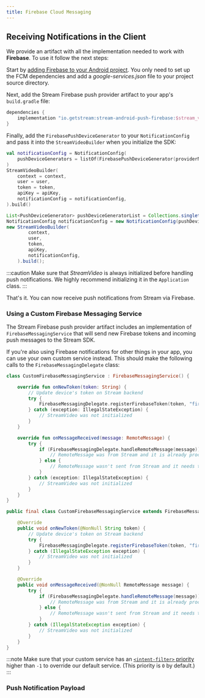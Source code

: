 ```yaml
---
title: Firebase Cloud Messaging
---
```



<FirebaseContent/>

## Receiving Notifications in the Client

We provide an artifact with all the implementation needed to work with **Firebase**. To use it follow the next steps:

Start by [adding Firebase to your Android project](https://firebase.google.com/docs/cloud-messaging/android/client). You only need to set up the FCM dependencies and add a _google-services.json_ file to your project source directory.

Next, add the Stream Firebase push provider artifact to your app's `build.gradle` file:

```groovy
dependencies {
    implementation "io.getstream:stream-android-push-firebase:$stream_version"
}
```

Finally, add the `FirebasePushDeviceGenerator` to your `NotificationConfig` and pass it into the `StreamVideoBuilder` when you initialize the SDK:

<Tabs>
<TabItem value="kotlin" label="Kotlin">

```kotlin {2,9}
val notificationConfig = NotificationConfig(
    pushDeviceGenerators = listOf(FirebasePushDeviceGenerator(providerName = "firebase"))
)
StreamVideoBuilder(
    context = context,
    user = user,
    token = token,
    apiKey = apiKey,
    notificationConfig = notificationConfig,
).build()
```
</TabItem>

<TabItem value="java" label="Java">

```java
List<PushDeviceGenerator> pushDeviceGeneratorList = Collections.singletonList(new FirebasePushDeviceGenerator("firebase"));
NotificationConfig notificationConfig = new NotificationConfig(pushDeviceGeneratorList);
new StreamVideoBuilder(
        context,
        user,
        token,
        apiKey,
        notificationConfig,
    ).build();
```
</TabItem>
</Tabs>

:::caution
Make sure that _StreamVideo_ is always initialized before handling push notifications. We highly recommend initializing it in the `Application` class.
:::

That's it. You can now receive push notifications from Stream via Firebase.

### Using a Custom Firebase Messaging Service

The Stream Firebase push provider artifact includes an implementation of `FirebaseMessagingService` that will send new Firebase tokens and incoming push messages to the Stream SDK.

If you're also using Firebase notifications for other things in your app, you can use your own custom service instead. This should make the following calls to the `FirebaseMessagingDelegate` class:

<Tabs>
<TabItem value="kotlin" label="Kotlin">

```kotlin {6,14}
class CustomFirebaseMessagingService : FirebaseMessagingService() {

    override fun onNewToken(token: String) {
        // Update device's token on Stream backend
        try {
            FirebaseMessagingDelegate.registerFirebaseToken(token, "firebase")
        } catch (exception: IllegalStateException) {
            // StreamVideo was not initialized
        }
    }

    override fun onMessageReceived(message: RemoteMessage) {
        try {
            if (FirebaseMessagingDelegate.handleRemoteMessage(message)) {
                // RemoteMessage was from Stream and it is already processed
            } else {
                // RemoteMessage wasn't sent from Stream and it needs to be handled by you
            }
        } catch (exception: IllegalStateException) {
            // StreamVideo was not initialized
        }
    }
}
```
</TabItem>

<TabItem value="java" label="Java">

```java
public final class CustomFirebaseMessagingService extends FirebaseMessagingService {

    @Override
    public void onNewToken(@NonNull String token) {
        // Update device's token on Stream backend
        try {
            FirebaseMessagingDelegate.registerFirebaseToken(token, "firebase");
        } catch (IllegalStateException exception) {
            // StreamVideo was not initialized
        }
    }

    @Override
    public void onMessageReceived(@NonNull RemoteMessage message) {
        try {
            if (FirebaseMessagingDelegate.handleRemoteMessage(message)) {
                // RemoteMessage was from Stream and it is already processed
            } else {
                // RemoteMessage wasn't sent from Stream and it needs to be handled by you
            }
        } catch (IllegalStateException exception) {
            // StreamVideo was not initialized
        }
    }
}
```
</TabItem>
</Tabs>

:::note
Make sure that your custom service has an [`<intent-filter>` priority](https://developer.android.com/guide/topics/manifest/intent-filter-element#priority) higher than `-1` to override our default service. (This priority is `0` by default.)
:::

### Push Notification Payload

<PayloadContent />